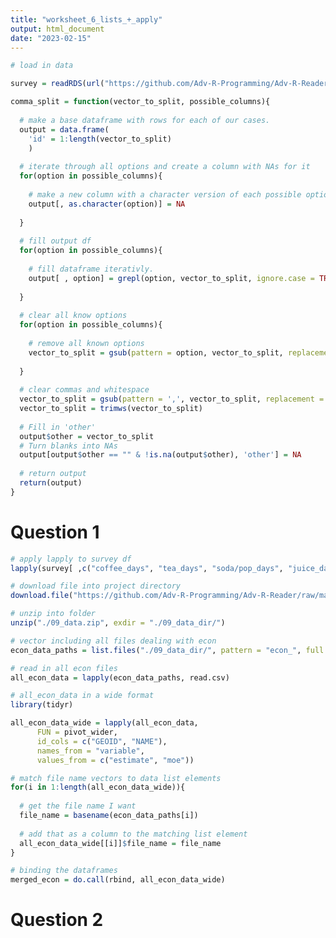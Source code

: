 ```yaml
---
title: "worksheet_6_lists_+_apply"
output: html_document
date: "2023-02-15"
---
```


```r
# load in data 

survey = readRDS(url("https://github.com/Adv-R-Programming/Adv-R-Reader/raw/main/class_survey.rds"))

```

```r
comma_split = function(vector_to_split, possible_columns){
  
  # make a base dataframe with rows for each of our cases.
  output = data.frame(
    'id' = 1:length(vector_to_split)
    )
  
  # iterate through all options and create a column with NAs for it
  for(option in possible_columns){
    
    # make a new column with a character version of each possible option.
    output[, as.character(option)] = NA
    
  }
  
  # fill output df
  for(option in possible_columns){
    
    # fill dataframe iterativly.
    output[ , option] = grepl(option, vector_to_split, ignore.case = TRUE)
    
  }
  
  # clear all know options
  for(option in possible_columns){
    
    # remove all known options
    vector_to_split = gsub(pattern = option, vector_to_split, replacement = '', ignore.case = TRUE)
    
  }
  
  # clear commas and whitespace
  vector_to_split = gsub(pattern = ',', vector_to_split, replacement = '', ignore.case = TRUE)
  vector_to_split = trimws(vector_to_split)
  
  # Fill in 'other'
  output$other = vector_to_split
  # Turn blanks into NAs
  output[output$other == "" & !is.na(output$other), 'other'] = NA
  
  # return output
  return(output)
}
```

# Question 1 

```r
# apply lapply to survey df 
lapply(survey[ ,c("coffee_days", "tea_days", "soda/pop_days", "juice_days", "none_days")], FUN = comma_split, possible_columns = c("Monday", "Tuesday", "Wednesday", "Thursday", "Friday", "Saturday", "Sunday"))
```

```r
# download file into project directory
download.file("https://github.com/Adv-R-Programming/Adv-R-Reader/raw/main/content/class_worksheets/09_apply_lists/09_data.zip", "./09_data.zip")

# unzip into folder
unzip("./09_data.zip", exdir = "./09_data_dir/")
```

```r
# vector including all files dealing with econ
econ_data_paths = list.files("./09_data_dir/", pattern = "econ_", full.names = TRUE)
```

```r
# read in all econ files 
all_econ_data = lapply(econ_data_paths, read.csv)
```

```r
# all_econ_data in a wide format 
library(tidyr)

all_econ_data_wide = lapply(all_econ_data,
      FUN = pivot_wider,
      id_cols = c("GEOID", "NAME"),
      names_from = "variable",
      values_from = c("estimate", "moe"))
```

```r
# match file name vectors to data list elements
for(i in 1:length(all_econ_data_wide)){
  
  # get the file name I want
  file_name = basename(econ_data_paths[i])
  
  # add that as a column to the matching list element
  all_econ_data_wide[[i]]$file_name = file_name
}
```

```r
# binding the dataframes
merged_econ = do.call(rbind, all_econ_data_wide)
```

# Question 2 